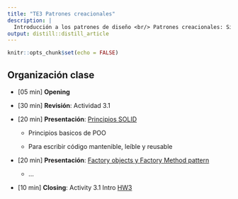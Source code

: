 ```yaml
---
title: "TE3 Patrones creacionales"
description: |
  Introducción a los patrones de diseño <br/> Patrones creacionales: Singleton y Factory.
output: distill::distill_article
---
```


```r
knitr::opts_chunk$set(echo = FALSE)
```

## Organización clase

-   [05 min] **Opening**

-   [30 min] **Revisión**: Actividad 3.1

-   [20 min] **Presentación**: [Principios SOLID](slides/TE3_1_solid.html)

    -   Principios basicos de POO

    -   Para escribir código mantenible, leíble y reusable

-   [20 min] **Presentación**: [Factory objects y Factory Method pattern](slides/TE3_2_factory.html)

    -   ...

-   [10 min] **Closing**: Activity 3.1 Intro [HW3](HW3.html)

## 
